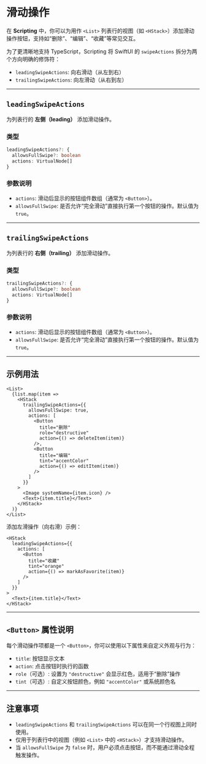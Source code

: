 # 滑动操作 
        
在 **Scripting** 中，你可以为用作 `<List>` 列表行的视图（如 `<HStack>`）添加滑动操作按钮，支持如“删除”、“编辑”、“收藏”等常见交互。

为了更清晰地支持 TypeScript，Scripting 将 SwiftUI 的 `swipeActions` 拆分为两个方向明确的修饰符：

* `leadingSwipeActions`: 向右滑动（从左到右）
* `trailingSwipeActions`: 向左滑动（从右到左）

---

## `leadingSwipeActions`

为列表行的 **左侧（leading）** 添加滑动操作。

### 类型

```ts
leadingSwipeActions?: {
  allowsFullSwipe?: boolean
  actions: VirtualNode[]
}
```

### 参数说明

* `actions`: 滑动后显示的按钮组件数组（通常为 `<Button>`）。
* `allowsFullSwipe`: 是否允许“完全滑动”直接执行第一个按钮的操作。默认值为 `true`。

---

## `trailingSwipeActions`

为列表行的 **右侧（trailing）** 添加滑动操作。

### 类型

```ts
trailingSwipeActions?: {
  allowsFullSwipe?: boolean
  actions: VirtualNode[]
}
```

### 参数说明

* `actions`: 滑动后显示的按钮组件数组（通常为 `<Button>`）。
* `allowsFullSwipe`: 是否允许“完全滑动”直接执行第一个按钮的操作。默认值为 `true`。

---

## 示例用法

```tsx
<List>
  {list.map(item => 
    <HStack
      trailingSwipeActions={{
        allowsFullSwipe: true,
        actions: [
          <Button
            title="删除"
            role="destructive"
            action={() => deleteItem(item)}
          />,
          <Button
            title="编辑"
            tint="accentColor"
            action={() => editItem(item)}
          />
        ]
      }}
    >
      <Image systemName={item.icon} />
      <Text>{item.title}</Text>
    </HStack>
  )}
</List>
```

添加左滑操作（向右滑）示例：

```tsx
<HStack
  leadingSwipeActions={{
    actions: [
      <Button
        title="收藏"
        tint="orange"
        action={() => markAsFavorite(item)}
      />
    ]
  }}
>
  <Text>{item.title}</Text>
</HStack>
```

---

## `<Button>` 属性说明

每个滑动操作项都是一个 `<Button>`，你可以使用以下属性来自定义外观与行为：

* `title`: 按钮显示文本
* `action`: 点击按钮时执行的函数
* `role`（可选）: 设置为 `"destructive"` 会显示红色，适用于“删除”操作
* `tint`（可选）: 自定义按钮颜色，例如 `"accentColor"` 或系统颜色名

---

## 注意事项

* `leadingSwipeActions` 和 `trailingSwipeActions` 可以在同一个行视图上同时使用。
* 仅用于列表行中的视图（例如 `<List>` 中的 `<HStack>`）才支持滑动操作。
* 当 `allowsFullSwipe` 为 `false` 时，用户必须点击按钮，而不能通过滑动全程触发操作。